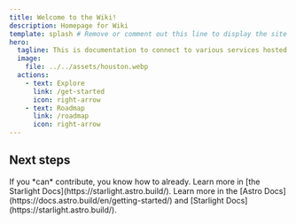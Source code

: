 ```yaml
---
title: Welcome to the Wiki!
description: Homepage for Wiki
template: splash # Remove or comment out this line to display the site sidebar on this page.
hero:
  tagline: This is documentation to connect to various services hosted on this platform. 
  image:
    file: ../../assets/houston.webp
  actions:
    - text: Explore
      link: /get-started
      icon: right-arrow
    - text: Roadmap
      link: /roadmap
      icon: right-arrow
---
```



## Next steps

<CardGrid stagger>
	<Card title="To contribute" icon="pencil">
		If you *can* contribute, you know how to already. 
	</Card>
	<Card title="Read the docs" icon="open-book">
		Learn more in [the Starlight Docs](https://starlight.astro.build/).
	</Card>
	<Card title="Built with Astro + Starlight" icon="setting">
		Learn more in the [Astro Docs](https://docs.astro.build/en/getting-started/) and [Starlight Docs](https://starlight.astro.build/).
	</Card>
</CardGrid>
